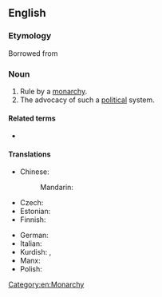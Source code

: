 ==English==
{{wikipedia}}

===Etymology===
Borrowed from {{bor|en|fr|monarchisme}}

===Noun===
{{en-noun|~}}

# Rule by a [[monarchy]].
# The advocacy of such a [[political]] system.

====Related terms====
* {{l|en|monarchist}}

====Translations====
{{trans-top|advocacy of the monarchistic political system}}
* Chinese:
*: Mandarin: {{t-needed|cmn}}
* Czech: {{t|cs|monarchismus|m}}
* Estonian: {{t|et|monarhism}}
* Finnish: {{t+|fi|monarkismi}}
{{trans-mid}}
* German: {{t|de|Monarchismus|m}}
* Italian: {{t+|it|monarchismo|m}}
* Kurdish: {{t+|ku|monarşîzm|f}}, {{t+|ku|keyperestî|f}}
* Manx: {{t|gv|ard-reeaghys|m}}
* Polish: {{t|pl|monarchizm|m}}
{{trans-bottom}}

[[Category:en:Monarchy]]